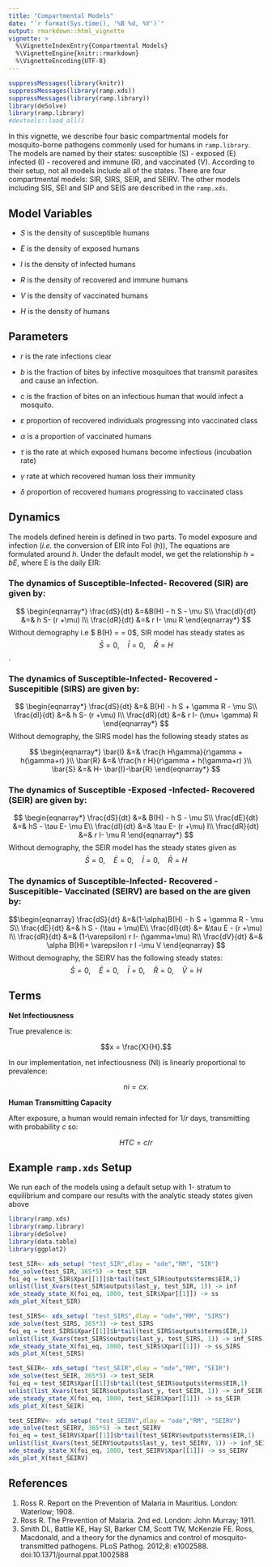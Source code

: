 ```yaml
---
title: "Compartmental Models"
date: "`r format(Sys.time(), '%B %d, %Y')`"
output: rmarkdown::html_vignette 
vignette: >
  %\VignetteIndexEntry{Compartmental Models}
  %\VignetteEngine{knitr::rmarkdown}
  %\VignetteEncoding{UTF-8}
---
```

  
```r
suppressMessages(library(knitr))
suppressMessages(library(ramp.xds))
suppressMessages(library(ramp.library))
library(deSolve)
library(ramp.library)
#devtools::load_all()
```

In this vignette, we describe four basic compartmental models for mosquito-borne pathogens commonly used for humans in `ramp.library`. The models are named by their states: susceptible (S) - exposed (E) infected (I) - recovered and immune (R), and vaccinated (V). According to their setup, not all models include all of the states. There are four compartmental models: SIR, SIRS, SEIR, and SEIRV. The other models including SIS, SEI and SIP and SEIS are described in the `ramp.xds`.
  
##  Model Variables

+ $S$ is the density of susceptible humans

+ $E$ is the density of exposed humans

+ $I$ is the density of infected humans

+ $R$ is the density of recovered and immune humans

+ $V$ is the density of vaccinated humans

+ $H$ is the density of humans

## Parameters

+ $r$ is the rate infections clear

+ $b$ is the fraction of bites by infective mosquitoes that transmit parasites and cause an infection. 

+ $c$ is the fraction of bites on an infectious human that would infect a mosquito.

+ $\varepsilon$ proportion of recovered individuals progressing into vaccinated class

+ $\alpha$ is a proportion of vaccinated humans

+ $\tau$ is the rate at which exposed humans become infectious (incubation rate)

+ $\gamma$ rate at which recovered human loss their immunity

+ $\delta$ proportion of recovered humans progressing to vaccinated class

## Dynamics

The models defined herein is defined in two parts. To model exposure and infection (*i.e.* the conversion of EIR into FoI (h)), The equations are formulated around $h$. Under the default model, we get the relationship $h=bE$, where E is the daily EIR:


### The dynamics of Susceptible-Infected- Recovered (SIR) are given by: 

$$
\begin{eqnarray*}
\frac{dS}{dt} &=&B(H) - h S - \mu S\\
\frac{dI}{dt} &=& h S- (r +\mu) I\\
\frac{dR}{dt} &=& r I- \mu R
\end{eqnarray*}
$$
Without demography i.e $ B(H) = \mu = 0$, SIR model has steady states as $$ 
\bar{S} = 0, \quad  \bar{I} =0, \quad \bar{R} = H$$.

### The dynamics of Susceptible-Infected- Recovered -Suscepitible  (SIRS) are given by:

$$
\begin{eqnarray*}
\frac{dS}{dt} &=& B(H) - h S + \gamma R - \mu S\\
\frac{dI}{dt} &=& h S- (r +\mu) I\\
\frac{dR}{dt} &=& r I- (\mu+ \gamma) R
\end{eqnarray*}
$$
Without demography, the SIRS model has the following steady states as
 
$$
\begin{eqnarray*}
\bar{I} &=& \frac{h H\gamma}{r\gamma + h(\gamma+r) }\\
\bar{R} &=& \frac{h r H}{r\gamma + h(\gamma+r) }\\
\bar{S} &=& H- \bar{I}-\bar{R}
\end{eqnarray*}
$$


### The dynamics of Susceptible -Exposed -Infected- Recovered  (SEIR) are given by: 

$$
\begin{eqnarray*}
\frac{dS}{dt} &=& B(H) - h S - \mu S\\
\frac{dE}{dt} &=& hS - \tau E- \mu E\\
\frac{dI}{dt} &=& \tau E- (r +\mu) I\\
\frac{dR}{dt} &=& r I- \mu R
\end{eqnarray*}
$$
Without demography, the SEIR model has the steady states given as 
$$ \bar{S} = 0, \quad \bar{E} = 0,\quad \bar{I} = 0,\quad \bar{R} = H$$

### The dynamics of Susceptible-Infected- Recovered -Suscepitible- Vaccinated (SEIRV)  are based on the  are given by: 

$$\begin{eqnarray}
\frac{dS}{dt} &=&(1-\alpha)B(H) - h S + \gamma R - \mu S\\
\frac{dE}{dt} &=& h S - (\tau  + \mu)E\\
\frac{dI}{dt} &= &\tau E - (r +\mu) I\\
\frac{dR}{dt} &=& (1-\varepsilon) r I- (\gamma+\mu) R\\
\frac{dV}{dt} &=& \alpha B(H)+ \varepsilon r I -\mu V
\end{eqnarray}
$$
Without demography, the SEIRV has the following steady states:
$$ \bar{S} = 0, \quad \bar{E} = 0,\quad \bar{I} = 0,\quad \bar{R} = 0,\quad  \bar{V}= H$$


## Terms 

**Net Infectiousness**

True prevalence is:

$$x = \frac{X}{H}.$$ 

In our implementation, net infectiousness (NI) is linearly proportional to prevalence:

$$ni = c x.$$

**Human Transmitting Capacity**

After exposure, a human would remain infected for $1/r$ days, transmitting with probability $c$ so:

$$HTC= c/r$$

## Example `ramp.xds` Setup

We run each of the models using a default setup with 1- stratum  to equilibrium and compare our results with the analytic steady states given above

```r
library(ramp.xds)
library(ramp.library)
library(deSolve)
library(data.table)
library(ggplot2)
```

```r
test_SIR<- xds_setup( "test_SIR",dlay = "ode","RM", "SIR")
xde_solve(test_SIR, 365*5) -> test_SIR
foi_eq = test_SIR$Xpar[[1]]$b*tail(test_SIR$outputs$terms$EIR,1)
unlist(list_Xvars(test_SIR$outputs$last_y, test_SIR, 1)) -> inf 
xde_steady_state_X(foi_eq, 1000, test_SIR$Xpar[[1]]) -> ss
xds_plot_X(test_SIR)
```

```r
test_SIRS<- xds_setup( "test_SIRS",dlay = "ode","RM", "SIRS")
xde_solve(test_SIRS, 365*3) -> test_SIRS
foi_eq = test_SIRS$Xpar[[1]]$b*tail(test_SIRS$outputs$terms$EIR,1)
unlist(list_Xvars(test_SIRS$outputs$last_y, test_SIRS, 1)) -> inf_SIRS
xde_steady_state_X(foi_eq, 1000, test_SIRS$Xpar[[1]]) -> ss_SIRS
xds_plot_X(test_SIRS)
```
```r
test_SEIR<- xds_setup( "test_SEIR",dlay = "ode","RM", "SEIR")
xde_solve(test_SEIR, 365*5) -> test_SEIR
foi_eq = test_SEIR$Xpar[[1]]$b*tail(test_SEIR$outputs$terms$EIR,1)
unlist(list_Xvars(test_SEIR$outputs$last_y, test_SEIR, 1)) -> inf_SEIR
xde_steady_state_X(foi_eq, 1000, test_SEIR$Xpar[[1]]) -> ss_SEIR
xds_plot_X(test_SEIR)
```
```r
test_SEIRV<- xds_setup( "test_SEIRV",dlay = "ode","RM", "SEIRV")
xde_solve(test_SEIRV, 365*5) -> test_SEIRV
foi_eq = test_SEIRV$Xpar[[1]]$b*tail(test_SEIRV$outputs$terms$EIR,1)
unlist(list_Xvars(test_SEIRV$outputs$last_y, test_SEIRV, 1)) -> inf_SEIRV
xde_steady_state_X(foi_eq, 1000, test_SEIRV$Xpar[[1]]) -> ss_SEIRV
xds_plot_X(test_SEIRV)
```



## References

1. Ross R. Report on the Prevention of Malaria in Mauritius. London: Waterlow; 1908.
2. Ross R. The Prevention of Malaria. 2nd ed. London: John Murray; 1911.
3. Smith DL, Battle KE, Hay SI, Barker CM, Scott TW, McKenzie FE. Ross, Macdonald, and a theory for the dynamics and control of mosquito-transmitted pathogens. PLoS Pathog. 2012;8: e1002588. doi:10.1371/journal.ppat.1002588


